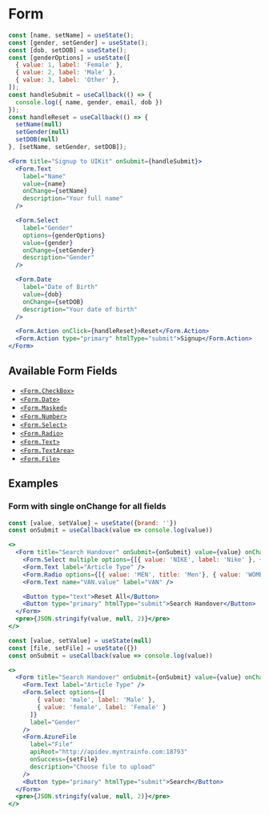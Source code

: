 
# Form

<Documenter component={Form}>

```jsx preview
const [name, setName] = useState();
const [gender, setGender] = useState();
const [dob, setDOB] = useState();
const [genderOptions] = useState([
  { value: 1, label: 'Female' },
  { value: 2, label: 'Male' },
  { value: 3, label: 'Other' },
]);
const handleSubmit = useCallback(() => {
  console.log({ name, gender, email, dob })
});
const handleReset = useCallback(() => {
  setName(null)
  setGender(null)
  setDOB(null)
}, [setName, setGender, setDOB]);

<Form title="Signup to UIKit" onSubmit={handleSubmit}>
  <Form.Text
    label="Name"
    value={name}
    onChange={setName}
    description="Your full name"
  />

  <Form.Select
    label="Gender"
    options={genderOptions}
    value={gender}
    onChange={setGender}
    description="Gender"
  />

  <Form.Date
    label="Date of Birth"
    value={dob}
    onChange={setDOB}
    description="Your date of birth"
  />

  <Form.Action onClick={handleReset}>Reset</Form.Action>
  <Form.Action type="primary" htmlType="submit">Signup</Form.Action>
</Form>
```

</Documenter>

## Available Form Fields

- [`<Form.CheckBox>`](./input-checkbox)
- [`<Form.Date>`](./input-date)
- [`<Form.Masked>`](./input-masked)
- [`<Form.Number>`](./input-number)
- [`<Form.Select>`](./input-select)
- [`<Form.Radio>`](./input-radio)
- [`<Form.Text>`](./input-text)
- [`<Form.TextArea>`](./input-text-area)
- [`<Form.File>`](./input-file)

## Examples

### Form with single onChange for all fields

```jsx preview
const [value, setValue] = useState({brand: ''})
const onSubmit = useCallback(value => console.log(value))

<>
  <Form title="Search Handover" onSubmit={onSubmit} value={value} onChange={setValue} defaultFieldSize={3}>
    <Form.Select multiple options={[{ value: 'NIKE', label: 'Nike' }, { value: 'PUMA', label: 'Puma' }]} label="Brand" value={value.brand}/>
    <Form.Text label="Article Type" />
    <Form.Radio options={[{ value: 'MEN', title: 'Men'}, { value: 'WOMEN', title: 'Women'}]} label="Gender"  />
    <Form.Text name="VAN.value" label="VAN" />

    <Button type="text">Reset All</Button>
    <Button type="primary" htmlType="submit">Search Handover</Button>
  </Form>
  <pre>{JSON.stringify(value, null, 2)}</pre>
</>
```

```jsx preview
const [value, setValue] = useState(null)
const [file, setFile] = useState({})
const onSubmit = useCallback(value => console.log(value))

<>
  <Form title="Search Handover" onSubmit={onSubmit} value={value} onChange={setValue} defaultFieldSize={4}>
    <Form.Text label="Article Type" />
    <Form.Select options={[
        { value: 'male', label: 'Male' },
        { value: 'female', label: 'Female' }
      ]} 
      label="Gender"
    />
    <Form.AzureFile
      label="File"
      apiRoot="http://apidev.myntrainfo.com:18793"
      onSuccess={setFile}
      description="Choose file to upload"
    />
    <Button type="primary" htmlType="submit">Search</Button>
  </Form>
  <pre>{JSON.stringify(value, null, 2)}</pre>
</>
```
